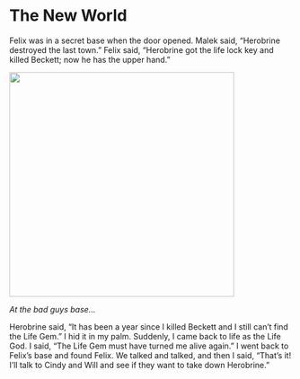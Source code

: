 # The New World 

Felix was in a secret base when the door opened. Malek said, “Herobrine destroyed the last town.” Felix said, “Herobrine got the life lock key and killed Beckett; now he has the upper hand.” 

![](img/17-greenguy.jpg){width=400px}

*At the bad guys base...*

Herobrine said, “It has been a year since I killed Beckett and I still can't find the Life Gem.” I hid it  in my palm. Suddenly, I came back to life as the Life God. I said, “The Life Gem must have turned me alive again.” I went back to Felix's  base and found Felix. We talked and talked, and then I said, “That’s it! I'll talk to Cindy and Will and see if they want to take down Herobrine.” 
